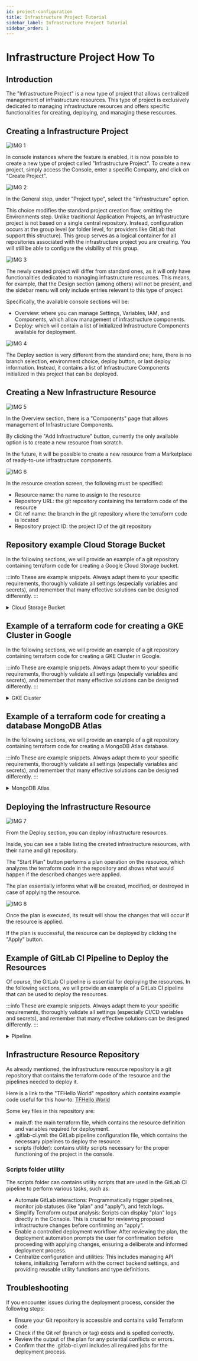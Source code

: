 ```yaml
---
id: project-configuration
title: Infrastructure Project Tutorial
sidebar_label: Infrastructure Project Tutorial
sidebar_order: 1
---
```



# Infrastructure Project How To

## Introduction
The "Infrastructure Project" is a new type of project that allows centralized management of infrastructure resources.
This type of project is exclusively dedicated to managing infrastructure resources and offers specific functionalities for creating, deploying, and managing these resources.

## Creating a Infrastructure Project

![IMG 1](./img/1.png)

In console instances where the feature is enabled, it is now possible to create a new type of project called "Infrastructure Project".
To create a new project, simply access the Console, enter a specific Company, and click on "Create Project".

![IMG 2](./img/2.png)

In the General step, under "Project type", select the "Infrastructure" option.

This choice modifies the standard project creation flow, omitting the Environments step. Unlike traditional Application Projects, an Infrastructure project is not based on a single central repository. Instead, configuration occurs at the group level (or folder level, for providers like GitLab that support this structure). This group serves as a logical container for all repositories associated with the infrastructure project you are creating. You will still be able to configure the visibility of this group.

![IMG 3](./img/3.png)

The newly created project will differ from standard ones, as it will only have functionalities dedicated to managing infrastructure resources.
This means, for example, that the Design section (among others) will not be present, and the sidebar menu will only include entries relevant to this type of project.

Specifically, the available console sections will be:
- Overview: where you can manage Settings, Variables, IAM, and Components, which allow management of infrastructure components.
- Deploy: which will contain a list of initialized Infrastructure Components available for deployment.

![IMG 4](./img/4.png)

The Deploy section is very different from the standard one; here, there is no branch selection, environment choice, deploy button, or last deploy information.
Instead, it contains a list of Infrastructure Components initialized in this project that can be deployed.

## Creating a New Infrastructure Resource

![IMG 5](./img/5.png)

In the Overview section, there is a "Components" page that allows management of Infrastructure Components.

By clicking the "Add Infrastructure" button, currently the only available option is to create a new resource from scratch.

In the future, it will be possible to create a new resource from a Marketplace of ready-to-use infrastructure components.

![IMG 6](./img/6.png)

In the resource creation screen, the following must be specified:
- Resource name: the name to assign to the resource
- Repository URL: the git repository containing the terraform code of the resource
- Git ref name: the branch in the git repository where the terraform code is located
- Repository project ID: the project ID of the git repository

## Repository example Cloud Storage Bucket

In the following sections, we will provide an example of a git repository containing terraform code for creating a Google Cloud Storage bucket.

:::info
These are example snippets. Always adapt them to your specific requirements, thoroughly validate all settings (especially variables and secrets), and remember that many effective solutions can be designed differently.
:::

<details>
<summary>Cloud Storage Bucket</summary>
<p>

```
# Specify the Google Cloud provider
provider "google" {
  project = "my-gcp-project-123"   # Example GCP project ID
  region  = "europe-west3"         # Example default region
}

# Create a Google Cloud Storage bucket
resource "google_storage_bucket" "demo_bucket" {
  name          = "tf-demo-bucket-xyz"  # Example unique global bucket name
  location      = "EUROPE-WEST3"        # Example bucket location (region)
  storage_class = "NEARLINE"            # Example storage class

  # Enable or disable object versioning
  versioning {
    enabled = true   # Enable versioning to keep object history
  }

  # Lifecycle rule to transition or delete old objects
  lifecycle_rule {
    action {
      type = "SetStorageClass"  # Transition objects to a cheaper storage class
      storage_class = "COLDLINE"
    }
    condition {
      age = 30                   # Apply transition after objects are older than 30 days
    }
  }
}
```

</p>
</details>

## Example of a terraform code for creating a GKE Cluster in Google

In the following sections, we will provide an example of a git repository containing terraform code for creating a GKE Cluster in Google.

:::info
These are example snippets. Always adapt them to your specific requirements, thoroughly validate all settings (especially variables and secrets), and remember that many effective solutions can be designed differently.
:::


<details>
<summary>GKE Cluster</summary>
<p>

```
# Configure the Google Cloud provider provider
provider "google" {
  project = "my-gcp-project-123"   # Replace with your GCP project ID
  region  = "europe-west3"         # Default region for resources
}

# Create a GKE cluster without the default node pool
resource "google_container_cluster" "demo_gke" {
  name                     = "tf-demo-gke-cluster"  # Cluster name
  location                 = "europe-west3"         # Cluster location (region or zone)
  remove_default_node_pool = true                   # We’ll create a custom node pool below

  networking {
    network = "default"                             # Use the default VPC; for a custom network, reference a google_compute_network resource
  }

  # Enable Kubernetes API services
  addons_config {
    http_load_balancing {}
    horizontal_pod_autoscaling {}
  }
}

# Create a dedicated node pool for the cluster
resource "google_container_node_pool" "demo_nodes" {
  name       = "tf-demo-node-pool"
  cluster    = google_container_cluster.demo_gke.name
  location   = google_container_cluster.demo_gke.location
  node_count = 3                                            # Number of VM instances in this pool

  node_config {
    machine_type = "e2-medium"                              # VM size
    oauth_scopes = [
      "https://www.googleapis.com/auth/cloud-platform",     # Full access to GCP APIs (consider narrower scopes for production)
    ]
    labels = {
      env = "demo"
    }
    tags = ["k8s-node"]
  }

  # Auto-upgrade and auto-repair for node instances
  management {
    auto_upgrade = true
    auto_repair  = true
  }
}

```

</p>
</details>

## Example of a terraform code for creating a database MongoDB Atlas

In the following sections, we will provide an example of a git repository containing terraform code for creating a MongoDB Atlas database.

:::info
These are example snippets. Always adapt them to your specific requirements, thoroughly validate all settings (especially variables and secrets), and remember that many effective solutions can be designed differently.
:::

<details>
<summary>MongoDB Atlas</summary>
<p>

```
## Configure the MongoDB Atlas provider
provider "mongodbatlas" {
  # IMPORTANT: Replace with your actual API keys.
  # For better security, consider using environment variables:
  # export MONGODB_ATLAS_PUBLIC_KEY="your_public_key"
  # export MONGODB_ATLAS_PRIVATE_KEY="your_private_key"
  public_key  = "<ATLAS_PUBLIC_KEY>"  # Your Atlas API public key
  private_key = "<ATLAS_PRIVATE_KEY>" # Your Atlas API private key
}

# Create an Atlas Project
resource "mongodbatlas_project" "demo_project" {
  name   = "tf-demo-project"  # Logical name of your project
  # IMPORTANT: Replace with your actual Atlas Organization ID.
  # For better security, consider using environment variables:
  # export MONGODB_ATLAS_ORG_ID="your_org_id"
  org_id = "<ATLAS_ORG_ID>" # Your Atlas Organization ID
}

# Create an Atlas MongoDB cluster
resource "mongodbatlas_cluster" "demo_cluster" {
  project_id                  = mongodbatlas_project.demo_project.id
  name                        = "tf-demo-cluster"           # Unique cluster name
  provider_name               = "AWS"                       # Cloud provider for the cluster (e.g., AWS, GCP, AZURE)
  provider_region_name        = "EU_CENTRAL_1"              # Region (e.g., EU_CENTRAL_1 for Frankfurt on AWS)
  provider_instance_size_name = "M10"                       # Cluster tier (e.g., M10, M20, M30)
  backup_enabled              = true                        # Enable continuous backups

  # (Optional) Specify advanced settings
  replication_factor          = 3                           # Number of nodes in replica set
  disk_size_gb                = 20                          # Storage per node
  auto_scaling_disk_gb_enabled = true                      # Enable disk auto-scaling

  # For M10 and higher tiers, auto_scaling_compute_enabled might also be desired for compute scaling
  # auto_scaling_compute_enabled = true
  # provider_auto_scaling_compute_min_instance_size = "M10"
  # provider_auto_scaling_compute_max_instance_size = "M20"
}

# Create a database user for your application
resource "mongodbatlas_database_user" "app_user" {
  username           = "tf_app_user"
  # IMPORTANT: Replace with a strong, unique password. DO NOT commit this in plain text.
  # Consider using environment variables or a secrets manager.
  password           = "<STRONG_PASSWORD>"
  project_id         = mongodbatlas_project.demo_project.id
  roles {
    role_name       = "readWrite"
    database_name   = "admin" # Consider limiting to a specific database for production
  }
  auth_database_name = "admin" # The authentication database for the user
  labels = {
    env = "demo"
  }
}

```
</p>
</details>

## Deploying the Infrastructure Resource

![IMG 7](./img/7.png)

From the Deploy section, you can deploy infrastructure resources.

Inside, you can see a table listing the created infrastructure resources, with their name and git repository.

The "Start Plan" button performs a plan operation on the resource, which analyzes the terraform code in the repository and shows what would happen if the described changes were applied.

The plan essentially informs what will be created, modified, or destroyed in case of applying the resource.

![IMG 8](./img/8.png)

Once the plan is executed, its result will show the changes that will occur if the resource is applied.

If the plan is successful, the resource can be deployed by clicking the "Apply" button.

## Example of GitLab CI Pipeline to Deploy the Resources

Of course, the GitLab CI pipeline is essential for deploying the resources. In the following sections, we will provide an example of a GitLab CI pipeline that can be used to deploy the resources.

:::info
These are example snippets. Always adapt them to your specific requirements, thoroughly validate all settings (especially CI/CD variables and secrets), and remember that many effective solutions can be designed differently.
:::

<details>
<summary>Pipeline</summary>
<p>

```
# GitLab CI/CD OpenTofu Pipeline: Your Lean Starting Point
#
# Hey there! This pipeline is your foundation for automating OpenTofu with GitLab.
# We're covering the essentials: validating your code, planning changes, and
# applying them safely.
#
# Before you dive in, a few key things you'll need to tailor:
#
# 1. OpenTofu Version: Find `image: ghcr.io/opentofu/opentofu:1.8.2` and set your team's version.
# 2. Cloud Provider Authentication: This is crucial! Look for the `CRITICAL: Cloud Provider Authentication`
#    section in `before_script`. You'll need to add your specific cloud login steps there.
# 3. .opentofu.rc (Optional): If you use a custom `.opentofu.rc` for things like private provider
#    registries, you can load it using the `TF_CONFIG_RC_CONTENT` CI/CD variable.
# 4. Target Workspace: We use `TF_WORKSPACE` (defaulting to "default"). Set this as a CI/CD
#    variable in GitLab to switch between environments like 'dev', 'staging', or 'production'.

workflow:
  rules:
    - if: $CI_COMMIT_BRANCH
    - if: $CI_MERGE_REQUEST_ID

default:
  image: ghcr.io/opentofu/opentofu:1.8.2 # SET YOUR PREFERRED OPENTOFU VERSION HERE

  before_script:
    - |
      if [ -n "${TF_CONFIG_RC_CONTENT}" ]; then
        echo "${TF_CONFIG_RC_CONTENT}" > "${HOME}/.opentofu.rc" # Changed to .opentofu.rc
        echo "INFO: OpenTofu CLI configuration (.opentofu.rc) applied from CI/CD variable." # Changed message
      fi
    - |
      echo "INFO: Preparing for cloud provider authentication..."
      # --- YOUR AUTHENTICATION SCRIPT GOES HERE ---
      # Example for Google Cloud using a Service Account JSON key:
      # if [ -n "${GCP_SA_KEY_JSON}" ]; then
      #   echo "${GCP_SA_KEY_JSON}" > /tmp/gcp-sa-key.json
      #   export GOOGLE_APPLICATION_CREDENTIALS="/tmp/gcp-sa-key.json"
      #   echo "INFO: GCP authentication configured."
      # else
      #   echo "ERROR: GCP_SA_KEY_JSON CI/CD variable not set. Cloud operations will likely fail."
      #   exit 1
      # fi
      # --- END OF YOUR AUTHENTICATION SCRIPT ---

variables:
  TF_IN_AUTOMATION: "true"
  TF_WORKSPACE: "default"
  GIT_DEPTH: 10

.opentofu_cache: &opentofu_cache_definition # Changed cache name
  cache:
    key: "${CI_PROJECT_ID}-${CI_COMMIT_REF_SLUG}-${TF_WORKSPACE}-opentofu" # Changed cache key name
    paths:
      - .opentofu # Changed path
      - .opentofu.lock.hcl # Changed path
    policy: pull-push

stages:
  - validate
  - plan
  - apply

validate:
  stage: validate
  extends: .opentofu_cache # Changed extends
  script:
    - tofu init -reconfigure -input=false -no-color # Changed 'terraform' to 'tofu'
    # You can insert additional static analysis or linter scripts here before `fmt` and `validate`.
    # Example: tfsec . --no-color
    - tofu fmt -check -recursive -diff -no-color # Changed 'terraform' to 'tofu'
    - tofu validate -no-color # Changed 'terraform' to 'tofu'
  rules:
    - if: '$CI_PIPELINE_SOURCE == "merge_request_event"'
    - if: '$CI_COMMIT_BRANCH == $CI_DEFAULT_BRANCH'

plan:
  stage: plan
  extends: .opentofu_cache # Changed extends
  script:
    - tofu init -reconfigure -input=false -no-color # Changed 'terraform' to 'tofu'
    - |
      # Ensure the target workspace exists
      if ! tofu workspace select "${TF_WORKSPACE}" -no-color; then # Changed 'terraform' to 'tofu'
        tofu workspace new "${TF_WORKSPACE}" -no-color # Changed 'terraform' to 'tofu'
      fi
    # Here you could add scripts to dynamically generate .tfvars files or other preparations.
    # Example: ./scripts/generate-tfvars.sh > environment.auto.tfvars
    - tofu plan -out=tfplan -input=false -no-color # Changed 'terraform' to 'tofu'
  artifacts:
    paths:
      - tfplan
    expire_in: 1 day
  rules:
    - if: '$CI_PIPELINE_SOURCE == "merge_request_event"'
    - if: '$CI_COMMIT_BRANCH == $CI_DEFAULT_BRANCH'

apply:
  stage: apply
  extends: .opentofu_cache # Changed extends
  script:
    - tofu init -reconfigure -input=false -no-color # Changed 'terraform' to 'tofu'
    - tofu workspace select "${TF_WORKSPACE}" -no-color # Changed 'terraform' to 'tofu'
    # Custom pre-apply commands (e.g., notifications, last policy controls)
    # Example: ./scripts/notify-pre-apply.sh
    - tofu apply -auto-approve "tfplan" -input=false -no-color # Changed 'terraform' to 'tofu'
    # Custom post-apply commands (e.g., CMDB updates, notifications)
    # Example: ./scripts/run-smoke-tests.sh
  dependencies:
    - plan
  rules:
    - if: '$CI_COMMIT_BRANCH == $CI_DEFAULT_BRANCH'
      when: manual
      allow_failure: false

```

</p>
</details>

## Infrastructure Resource Repository

As already mentioned, the infrastructure resource repository is a git repository that contains the terraform code of the resource and the pipelines needed to deploy it.

Here is a link to the "TFHello World" repository which contains example code useful for this how-to: [TFHello World](https://git.tools.mia-platform.eu/clients/mia-platform/platform-development/infrastructure-playground/tf-hello-world)

Some key files in this repository are:
- main.tf: the main terraform file, which contains the resource definition and variables required for deployment.
- .gitlab-ci.yml: the GitLab pipeline configuration file, which contains the necessary pipelines to deploy the resource.
- scripts (folder): contains utility scripts necessary for the proper functioning of the project in the console.

### Scripts folder utility

The scripts folder can contains utility scripts that are used in the GitLab CI pipeline to perform various tasks, such as:

* Automate GitLab interactions: Programmatically trigger pipelines, monitor job statuses (like "plan" and "apply"), and fetch logs.
* Simplify Terraform output analysis: Scripts can display "plan" logs directly in the Console. This is crucial for reviewing proposed infrastructure changes before confirming an "apply".
* Enable a controlled deployment workflow: After reviewing the plan, the deployment automation prompts the user for confirmation before proceeding with applying changes, ensuring a deliberate and informed deployment process.
* Centralize configuration and utilities: This includes managing API tokens, initializing Terraform with the correct backend settings, and providing reusable utility functions and type definitions.

## Troubleshooting

If you encounter issues during the deployment process, consider the following steps:

- Ensure your Git repository is accessible and contains valid Terraform code.
- Check if the Git ref (branch or tag) exists and is spelled correctly.
- Review the output of the plan for any potential conflicts or errors.
- Confirm that the .gitlab-ci.yml includes all required jobs for the deployment process.
